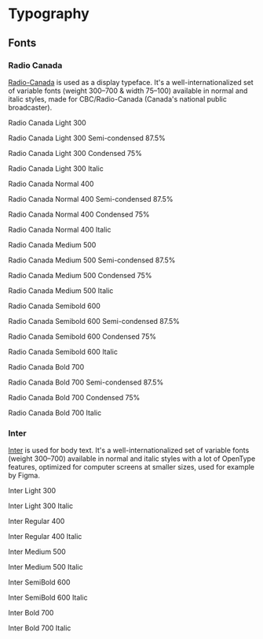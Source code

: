 
<Meta title="Typography" />

# Typography

## Fonts

### Radio Canada

[Radio-Canada](https://github.com/cbcrc/radiocanadafonts) is used as a display typeface. It's a well-internationalized set of variable fonts (weight 300–700 & width 75–100) available in normal and italic styles, made for CBC/Radio-Canada (Canada's national public broadcaster).

<Unstyled>
  <div
    style={{
      display: "flex",
      flexDirection: "column",
      gap: "2rem",
      backgroundColor: "rgba(0, 0, 0, 0.05)",
      padding: "2rem",
    }}
  >
    <div style={{ display: "flex", flexDirection: "column", gap: "0.1rem" }}>
      <p
        style={{
          fontSize: "1.875rem",
          lineHeight: "2.25rem",
          fontFamily: "var(--ko-font-display)",
          fontWeight: 300,
        }}
      >
        Radio Canada Light 300
      </p>
      <p
        style={{
          fontSize: "1.875rem",
          lineHeight: "2.25rem",
          fontFamily: "var(--ko-font-display)",
          fontWeight: 300,
          fontStretch: "semi-condensed",
        }}
      >
        Radio Canada Light 300 Semi-condensed 87.5%
      </p>
      <p
        style={{
          fontSize: "1.875rem",
          lineHeight: "2.25rem",
          fontFamily: "var(--ko-font-display)",
          fontWeight: 300,
          fontStretch: "condensed",
        }}
      >
        Radio Canada Light 300 Condensed 75%
      </p>
      <p
        style={{
          fontSize: "1.875rem",
          lineHeight: "2.25rem",
          fontFamily: "var(--ko-font-display)",
          fontWeight: 300,
          fontStyle: "italic",
        }}
      >
        Radio Canada Light 300 Italic
      </p>
    </div>
    <div style={{ display: "flex", flexDirection: "column", gap: "0.1rem" }}>
      <p
        style={{
          fontSize: "1.875rem",
          lineHeight: "2.25rem",
          fontFamily: "var(--ko-font-display)",
          fontWeight: 400,
        }}
      >
        Radio Canada Normal 400
      </p>
      <p
        style={{
          fontSize: "1.875rem",
          lineHeight: "2.25rem",
          fontFamily: "var(--ko-font-display)",
          fontWeight: 400,
          fontStretch: "semi-condensed",
        }}
      >
        Radio Canada Normal 400 Semi-condensed 87.5%
      </p>
      <p
        style={{
          fontSize: "1.875rem",
          lineHeight: "2.25rem",
          fontFamily: "var(--ko-font-display)",
          fontWeight: 400,
          fontStretch: "condensed",
        }}
      >
        Radio Canada Normal 400 Condensed 75%
      </p>
      <p
        style={{
          fontSize: "1.875rem",
          lineHeight: "2.25rem",
          fontFamily: "var(--ko-font-display)",
          fontWeight: 400,
          fontStyle: "italic",
        }}
      >
        Radio Canada Normal 400 Italic
      </p>
    </div>
    <div style={{ display: "flex", flexDirection: "column", gap: "0.1rem" }}>
      <p
        style={{
          fontSize: "1.875rem",
          lineHeight: "2.25rem",
          fontFamily: "var(--ko-font-display)",
          fontWeight: 500,
        }}
      >
        Radio Canada Medium 500
      </p>
      <p
        style={{
          fontSize: "1.875rem",
          lineHeight: "2.25rem",
          fontFamily: "var(--ko-font-display)",
          fontWeight: 500,
          fontStretch: "semi-condensed",
        }}
      >
        Radio Canada Medium 500 Semi-condensed 87.5%
      </p>
      <p
        style={{
          fontSize: "1.875rem",
          lineHeight: "2.25rem",
          fontFamily: "var(--ko-font-display)",
          fontWeight: 500,
          fontStretch: "condensed",
        }}
      >
        Radio Canada Medium 500 Condensed 75%
      </p>
      <p
        style={{
          fontSize: "1.875rem",
          lineHeight: "2.25rem",
          fontFamily: "var(--ko-font-display)",
          fontWeight: 500,
          fontStyle: "italic",
        }}
      >
        Radio Canada Medium 500 Italic
      </p>
    </div>
    <div style={{ display: "flex", flexDirection: "column", gap: "0.1rem" }}>
      <p
        style={{
          fontSize: "1.875rem",
          lineHeight: "2.25rem",
          fontFamily: "var(--ko-font-display)",
          fontWeight: 600,
        }}
      >
        Radio Canada Semibold 600
      </p>
      <p
        style={{
          fontSize: "1.875rem",
          lineHeight: "2.25rem",
          fontFamily: "var(--ko-font-display)",
          fontWeight: 600,
          fontStretch: "semi-condensed",
        }}
      >
        Radio Canada Semibold 600 Semi-condensed 87.5%
      </p>
      <p
        style={{
          fontSize: "1.875rem",
          lineHeight: "2.25rem",
          fontFamily: "var(--ko-font-display)",
          fontWeight: 600,
          fontStretch: "condensed",
        }}
      >
        Radio Canada Semibold 600 Condensed 75%
      </p>
      <p
        style={{
          fontSize: "1.875rem",
          lineHeight: "2.25rem",
          fontFamily: "var(--ko-font-display)",
          fontWeight: 600,
          fontStyle: "italic",
        }}
      >
        Radio Canada Semibold 600 Italic
      </p>
    </div>
    <div style={{ display: "flex", flexDirection: "column", gap: "0.1rem" }}>
      <p
        style={{
          fontSize: "1.875rem",
          lineHeight: "2.25rem",
          fontFamily: "var(--ko-font-display)",
          fontWeight: 700,
        }}
      >
        Radio Canada Bold 700
      </p>
      <p
        style={{
          fontSize: "1.875rem",
          lineHeight: "2.25rem",
          fontFamily: "var(--ko-font-display)",
          fontWeight: 700,
          fontStretch: "semi-condensed",
        }}
      >
        Radio Canada Bold 700 Semi-condensed 87.5%
      </p>
      <p
        style={{
          fontSize: "1.875rem",
          lineHeight: "2.25rem",
          fontFamily: "var(--ko-font-display)",
          fontWeight: 700,
          fontStretch: "condensed",
        }}
      >
        Radio Canada Bold 700 Condensed 75%
      </p>
      <p
        style={{
          fontSize: "1.875rem",
          lineHeight: "2.25rem",
          fontFamily: "var(--ko-font-display)",
          fontWeight: 700,
          fontStyle: "italic",
        }}
      >
        Radio Canada Bold 700 Italic
      </p>
    </div>
  </div>
</Unstyled>

### Inter

[Inter](https://github.com/rsms/inter/) is used for body text. It's a well-internationalized set of variable fonts (weight 300–700) available in normal and italic styles with a lot of OpenType features, optimized for computer screens at smaller sizes, used for example by Figma.

<Unstyled>
  <div
    style={{
      display: "flex",
      flexDirection: "column",
      gap: "2rem",
      backgroundColor: "rgba(0, 0, 0, 0.05)",
      padding: "2rem",
    }}
  >
    <div style={{ display: "flex", flexDirection: "column", gap: "0.1rem" }}>
      <p
        style={{
          fontSize: "1.875rem",
          lineHeight: "2.25rem",
          fontFamily: "var(--ko-font-sans)",
          fontWeight: 300,
        }}
      >
        Inter Light 300
      </p>
      <p
        style={{
          fontSize: "1.875rem",
          lineHeight: "2.25rem",
          fontFamily: "var(--ko-font-sans)",
          fontWeight: 300,
          fontStyle: "italic",
        }}
      >
        Inter Light 300 Italic
      </p>
    </div>
    <div style={{ display: "flex", flexDirection: "column", gap: "0.1rem" }}>
      <p
        style={{
          fontSize: "1.875rem",
          lineHeight: "2.25rem",
          fontFamily: "var(--ko-font-sans)",
          fontWeight: 400,
        }}
      >
        Inter Regular 400
      </p>
      <p
        style={{
          fontSize: "1.875rem",
          lineHeight: "2.25rem",
          fontFamily: "var(--ko-font-sans)",
          fontWeight: 400,
          fontStyle: "italic",
        }}
      >
        Inter Regular 400 Italic
      </p>
    </div>
    <div style={{ display: "flex", flexDirection: "column", gap: "0.1rem" }}>
      <p
        style={{
          fontSize: "1.875rem",
          lineHeight: "2.25rem",
          fontFamily: "var(--ko-font-sans)",
          fontWeight: 500,
        }}
      >
        Inter Medium 500
      </p>
      <p
        style={{
          fontSize: "1.875rem",
          lineHeight: "2.25rem",
          fontFamily: "var(--ko-font-sans)",
          fontWeight: 500,
          fontStyle: "italic",
        }}
      >
        Inter Medium 500 Italic
      </p>
    </div>
    <div style={{ display: "flex", flexDirection: "column", gap: "0.1rem" }}>
      <p
        style={{
          fontSize: "1.875rem",
          lineHeight: "2.25rem",
          fontFamily: "var(--ko-font-sans)",
          fontWeight: 600,
        }}
      >
        Inter SemiBold 600
      </p>
      <p
        style={{
          fontSize: "1.875rem",
          lineHeight: "2.25rem",
          fontFamily: "var(--ko-font-sans)",
          fontWeight: 600,
          fontStyle: "italic",
        }}
      >
        Inter SemiBold 600 Italic
      </p>
    </div>
    <div style={{ display: "flex", flexDirection: "column", gap: "0.1rem" }}>
      <p
        style={{
          fontSize: "1.875rem",
          lineHeight: "2.25rem",
          fontFamily: "var(--ko-font-sans)",
          fontWeight: 700,
        }}
      >
        Inter Bold 700
      </p>
      <p
        style={{
          fontSize: "1.875rem",
          lineHeight: "2.25rem",
          fontFamily: "var(--ko-font-sans)",
          fontWeight: 700,
          fontStyle: "italic",
        }}
      >
        Inter Bold 700 Italic
      </p>
    </div>
  </div>
</Unstyled>